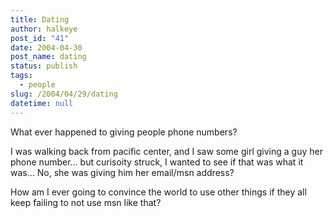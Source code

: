 ```yaml
---
title: Dating
author: halkeye
post_id: "41"
date: 2004-04-30
post_name: dating
status: publish
tags:
  - people
slug: /2004/04/29/dating
datetime: null
---
```


What ever happened to giving people phone numbers?  

I was walking back from pacific center, and I saw some girl giving a guy her phone number... but curisoity struck, I wanted to see if that was what it was... No, she was giving him her email/msn address?

How am I ever going to convince the world to use other things if they all keep failing to not use msn like that?